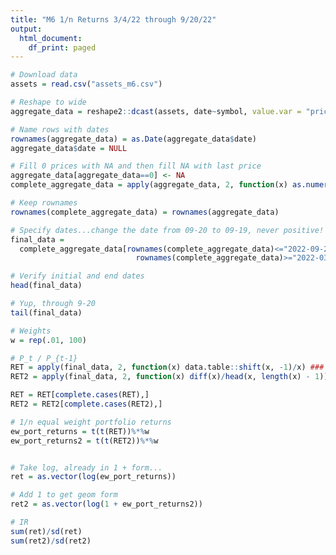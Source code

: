 ---
title: "M6 1/n Returns 3/4/22 through 9/20/22"
output:
  html_document:
    df_print: paged
---

```{r}
# Download data
assets = read.csv("assets_m6.csv")

# Reshape to wide
aggregate_data = reshape2::dcast(assets, date~symbol, value.var = "price")

# Name rows with dates
rownames(aggregate_data) = as.Date(aggregate_data$date)
aggregate_data$date = NULL 

# Fill 0 prices with NA and then fill NA with last price
aggregate_data[aggregate_data==0] <- NA
complete_aggregate_data = apply(aggregate_data, 2, function(x) as.numeric(zoo::na.locf(x)))

# Keep rownames
rownames(complete_aggregate_data) = rownames(aggregate_data)

# Specify dates...change the date from 09-20 to 09-19, never positive!
final_data = 
  complete_aggregate_data[rownames(complete_aggregate_data)<="2022-09-20" &
                            rownames(complete_aggregate_data)>="2022-03-04",]

# Verify initial and end dates
head(final_data)

# Yup, through 9-20
tail(final_data)

# Weights
w = rep(.01, 100)

# P_t / P_{t-1}
RET = apply(final_data, 2, function(x) data.table::shift(x, -1)/x) ### 1 + format
RET2 = apply(final_data, 2, function(x) diff(x)/head(x, length(x) - 1))

RET = RET[complete.cases(RET),]
RET2 = RET2[complete.cases(RET2),]

# 1/n equal weight portfolio returns
ew_port_returns = t(t(RET))%*%w
ew_port_returns2 = t(t(RET2))%*%w


# Take log, already in 1 + form...
ret = as.vector(log(ew_port_returns))

# Add 1 to get geom form
ret2 = as.vector(log(1 + ew_port_returns2))

# IR
sum(ret)/sd(ret)
sum(ret2)/sd(ret2)
```
